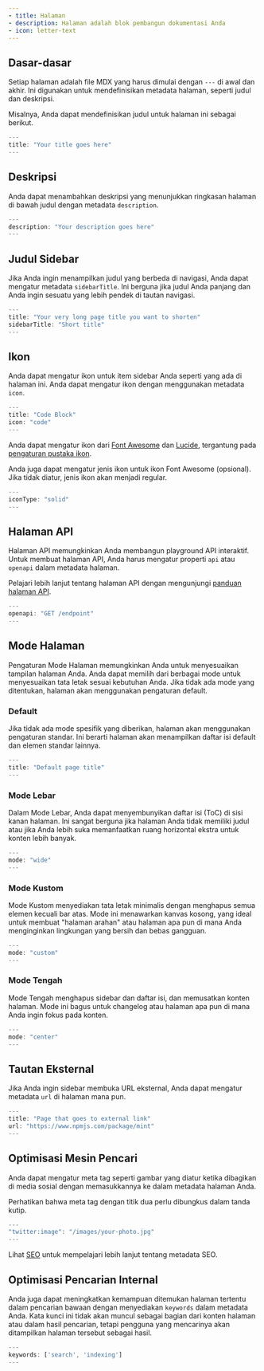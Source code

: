 ```yaml
---
- title: Halaman
- description: Halaman adalah blok pembangun dokumentasi Anda
- icon: letter-text
---
```


## Dasar-dasar

Setiap halaman adalah file MDX yang harus dimulai dengan `---` di awal dan akhir. Ini digunakan untuk mendefinisikan metadata halaman, seperti judul dan deskripsi.

Misalnya, Anda dapat mendefinisikan judul untuk halaman ini sebagai berikut.

```jsx
---
title: "Your title goes here"
---
```

## Deskripsi

Anda dapat menambahkan deskripsi yang menunjukkan ringkasan halaman di bawah judul dengan metadata `description`.

```jsx
---
description: "Your description goes here"
---
```

## Judul Sidebar

Jika Anda ingin menampilkan judul yang berbeda di navigasi, Anda dapat mengatur metadata `sidebarTitle`. Ini berguna jika judul Anda panjang dan Anda ingin sesuatu yang lebih pendek di tautan navigasi.

```jsx
---
title: "Your very long page title you want to shorten"
sidebarTitle: "Short title"
---
```

## Ikon

Anda dapat mengatur ikon untuk item sidebar Anda seperti yang ada di halaman ini. Anda dapat mengatur ikon dengan menggunakan metadata `icon`.

```jsx
---
title: "Code Block"
icon: "code"
---
```

Anda dapat mengatur ikon dari [Font Awesome](https://fontawesome.com/icons) dan [Lucide](https://lucide.dev/icons), tergantung pada [pengaturan pustaka ikon](settings#param-icons).

Anda juga dapat mengatur jenis ikon untuk ikon Font Awesome (opsional). Jika tidak diatur, jenis ikon akan menjadi regular.

```jsx
---
iconType: "solid"
---
```

## Halaman API

Halaman API memungkinkan Anda membangun playground API interaktif. Untuk membuat halaman API, Anda harus mengatur properti `api` atau `openapi` dalam metadata halaman.

Pelajari lebih lanjut tentang halaman API dengan mengunjungi [panduan halaman API](/id/api-playground/overview).

```jsx
---
openapi: "GET /endpoint"
---
```

## Mode Halaman

Pengaturan Mode Halaman memungkinkan Anda untuk menyesuaikan tampilan halaman Anda. Anda dapat memilih dari berbagai mode untuk menyesuaikan tata letak sesuai kebutuhan Anda. Jika tidak ada mode yang ditentukan, halaman akan menggunakan pengaturan default.

### Default

Jika tidak ada mode spesifik yang diberikan, halaman akan menggunakan pengaturan standar. Ini berarti halaman akan menampilkan daftar isi default dan elemen standar lainnya.

```jsx
---
title: "Default page title"
---
```

### Mode Lebar

Dalam Mode Lebar, Anda dapat menyembunyikan daftar isi (ToC) di sisi kanan halaman. Ini sangat berguna jika halaman Anda tidak memiliki judul atau jika Anda lebih suka memanfaatkan ruang horizontal ekstra untuk konten lebih banyak.

```jsx
---
mode: "wide"
---
```

### Mode Kustom

Mode Kustom menyediakan tata letak minimalis dengan menghapus semua elemen kecuali bar atas. Mode ini menawarkan kanvas kosong, yang ideal untuk membuat "halaman arahan" atau halaman apa pun di mana Anda menginginkan lingkungan yang bersih dan bebas gangguan.

```jsx
---
mode: "custom"
---
```

### Mode Tengah

Mode Tengah menghapus sidebar dan daftar isi, dan memusatkan konten halaman. Mode ini bagus untuk changelog atau halaman apa pun di mana Anda ingin fokus pada konten.

```jsx
---
mode: "center"
---
```

## Tautan Eksternal

Jika Anda ingin sidebar membuka URL eksternal, Anda dapat mengatur metadata `url` di halaman mana pun.

```jsx
---
title: "Page that goes to external link"
url: "https://www.npmjs.com/package/mint"
---
```

## Optimisasi Mesin Pencari

Anda dapat mengatur meta tag seperti gambar yang diatur ketika dibagikan di media sosial dengan memasukkannya ke dalam metadata halaman Anda.

Perhatikan bahwa meta tag dengan titik dua perlu dibungkus dalam tanda kutip.

```jsx
---
"twitter:image": "/images/your-photo.jpg"
---
```

Lihat [SEO](/id/settings/seo) untuk mempelajari lebih lanjut tentang metadata SEO.

## Optimisasi Pencarian Internal

Anda juga dapat meningkatkan kemampuan ditemukan halaman tertentu dalam pencarian bawaan dengan menyediakan `keywords` dalam metadata Anda. Kata kunci ini tidak akan muncul sebagai bagian dari konten halaman atau dalam hasil pencarian, tetapi pengguna yang mencarinya akan ditampilkan halaman tersebut sebagai hasil.

```jsx
---
keywords: ['search', 'indexing']
---
```
